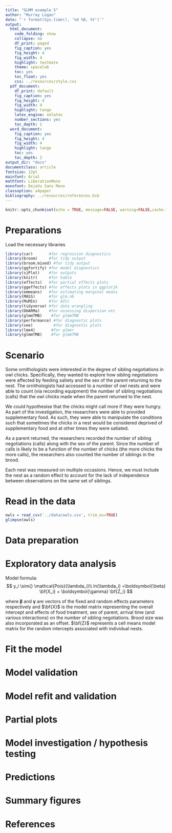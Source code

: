 ```yaml
---
title: "GLMM example 5"
author: "Murray Logan"
date: "`r format(Sys.time(), '%d %B, %Y')`"
output:
  html_document:
    code_folding: show
    collapse: no
    df_print: paged
    fig_caption: yes
    fig_height: 4
    fig_width: 4
    highlight: textmate
    theme: spacelab
    toc: yes
    toc_float: yes
    css: ../resources/style.css
  pdf_document:
    df_print: default
    fig_caption: yes
    fig_height: 4
    fig_width: 4
    highlight: tango
    latex_engine: xelatex
    number_sections: yes
    toc_depth: 2
  word_document:
    fig_caption: yes
    fig_height: 4
    fig_width: 4
    highlight: tango
    toc: yes
    toc_depth: 2
output_dir: "docs"
documentclass: article
fontsize: 12pt
mainfont: Arial
mathfont: LiberationMono
monofont: DejaVu Sans Mono
classoption: a4paper
bibliography: ../resources/references.bib
---
```


```r
knitr::opts_chunk$set(echo = TRUE, message=FALSE, warning=FALSE,cache.lazy = FALSE, tidy='styler')
```

# Preparations
 
Load the necessary libraries

```r
library(car)       #for regression diagnostics
library(broom)     #for tidy output
library(broom.mixed) #for tidy output
library(ggfortify) #for model diagnostics
library(sjPlot)    #for outputs
library(knitr)     #for kable
library(effects)   #for partial effects plots
library(ggeffects) #for effects plots in ggplotjk
library(emmeans)   #for estimating marginal means
library(MASS)      #for glm.nb
library(MuMIn)     #for AICc
library(tidyverse) #for data wrangling
library(DHARMa)    #for assessing dispersion etc
library(glmmTMB)    #for glmmTMB
library(performance) #for diagnostic plots
library(see)         #for diagnostic plots
library(lme4)       #for glmer
library(glmmTMB)    #for glmmTMB
```

# Scenario

Some ornithologists were interested in the degree of sibling negotiations in owl
chicks.  Specifically, they wanted to explore how sibling negotiations were
affected by feeding satiety and the sex of the parent returning to the nest.
The ornithologists had accessed to a number of owl nests and were able to count
(via recording equipment) the number of sibling negotiations (calls) that the
owl chicks made when the parent returned to the nest.

We could hypothesise that the chicks might call more if they were hungry.  As
part of the investigation, the researchers were able to provided supplementary
food.  As such, they were able to manipulate the conditions such that sometimes
the chicks in a nest would be considered deprived of supplementary food and at
other times they were satiated.  

As a parent returned, the researchers recorded the number of sibling
negotiations (calls) along with the sex of the parent.  Since the number of
calls is likely to be a function of the number of chicks (the more chicks the
more calls), the researchers also counted the number of siblings in the brood. 

Each nest was measured on multiple occasions.  Hence, we must include the nest
as a random effect to account for the lack of independence between observations
on the same set of siblings.

# Read in the data

```r
owls = read_csv('../data/owls.csv', trim_ws=TRUE)
glimpse(owls)
```

# Data preparation

# Exploratory data analysis


Model formula:
$$
y_i \sim{} \mathcal{Pois}(\lambda_i)\\
ln(\lambda_i) =\boldsymbol{\beta} \bf{X_i} + \boldsymbol{\gamma} \bf{Z_i}
$$

where $\boldsymbol{\beta}$ and $\boldsymbol{\gamma}$ are vectors of the fixed
and random effects parameters respectively and $\bf{X}$ is the model matrix
representing the overall intercept and effects of food treatment, sex of parent,
arrival time (and various interactions) on the number of sibling negotiations.
Brood size was also incorporated as an offset.  $\bf{Z}$ represents a cell means
model matrix for the random intercepts associated with individual nests.


# Fit the model {.tabset .tabset-faded}


# Model validation {.tabset .tabset-faded}



# {-}

# Model refit and validation {.tabset .tabset-faded}



# Partial plots {.tabset .tabset-faded}


# Model investigation / hypothesis testing {.tabset .tabset-faded}


# Predictions


# Summary figures


# References

